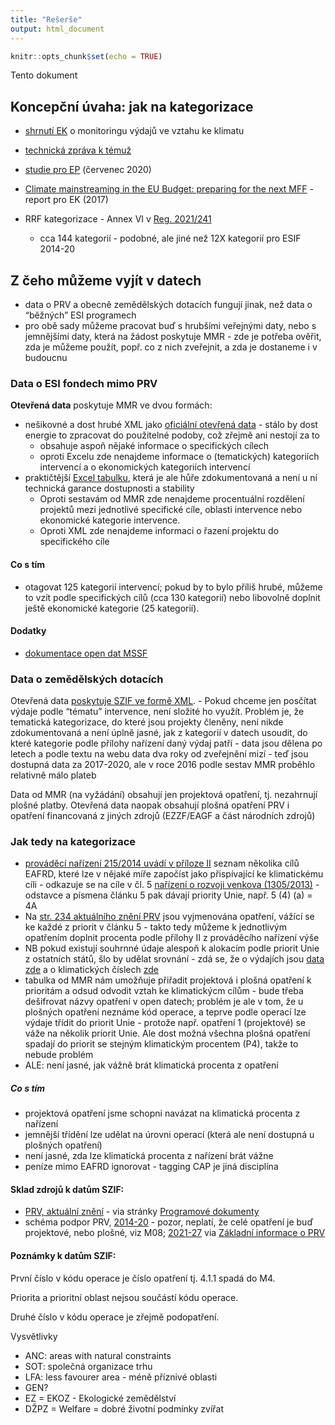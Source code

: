 ```yaml
---
title: "Rešerše"
output: html_document
---
```


```r
knitr::opts_chunk$set(echo = TRUE)
```

Tento dokument

## Koncepční úvaha: jak na kategorizace

- [shrnutí EK](https://ec.europa.eu/clima/sites/clima/files/docs/tracking_climate_expenditure_en.pdf) o monitoringu výdajů ve vztahu ke klimatu
- [technická zpráva k témuž](https://ec.europa.eu/info/sites/default/files/business_economy_euro/banking_and_finance/documents/200309-sustainable-finance-teg-final-report-taxonomy-annexes_en.pdf)
- [studie pro EP](https://www.europarl.europa.eu/RegData/etudes/STUD/2020/654166/IPOL_STU(2020)654166_EN.pdf) (červenec 2020)
- [Climate mainstreaming in the EU Budget: preparing for the next MFF](http://trinomics.eu/wp-content/uploads/2018/07/Climate-mainstreaming-in-the-EU-Budget-preparing-for-the-next-MFF.pdf) - report pro EK (2017)

- RRF kategorizace - Annex VI v [Reg. 2021/241](https://eur-lex.europa.eu/legal-content/EN/TXT/HTML/?uri=CELEX:32021R0241&from=EN#d1e32-63-1)
  - cca 144 kategorií - podobné, ale jiné než 12X kategorií pro ESIF 2014-20


## Z čeho můžeme vyjít v datech

- data o PRV a obecně zemědělských dotacích fungují jinak, než data o "běžných" ESI programech
- pro obě sady můžeme pracovat buď s hrubšími veřejnými daty, nebo s jemnějšími daty, která na žádost poskytuje MMR - zde je potřeba ověřit, zda je můžeme použít, popř. co z nich zveřejnit, a zda je dostaneme i v budoucnu

### Data o ESI fondech mimo PRV

**Otevřená data** poskytuje MMR ve dvou formách:

- nešikovné a dost hrubé XML jako [oficiální otevřená data](http://data.mmr.cz/organization/54b77179-1047-4548-8037-9128009ee11e?tags=esif) - stálo by dost energie to zpracovat do použitelné podoby, což zřejmě ani nestojí za to
  - obsahuje aspoň nějaké informace o specifických cílech
  - oproti Excelu zde nenajdeme informace o (tematických) kategoriích intervencí a o ekonomických kategoriích intervencí
- praktičtější [Excel tabulku](https://dotaceeu.cz/cs/statistiky-a-analyzy/seznamy-prijemcu), která je ale hůře zdokumentovaná a není u ní technická garance dostupnosti a stability
  - Oproti sestavám od MMR zde nenajdeme procentuální rozdělení projektů mezi jednotlivé specifické cíle, oblasti intervence nebo ekonomické kategorie intervence.
  - Oproti XML zde nenajdeme informaci o řazení projektu do specifického cíle
  
#### Co s tím

- otagovat 125 kategorií intervencí; pokud by to bylo příliš hrubé, můžeme to vzít podle specifických cílů (cca 130 kategorií) nebo libovolně doplnit ještě ekonomické kategorie (25 kategorií).

#### Dodatky

- [dokumentace open dat MSSF](https://drive.google.com/file/d/1ayZ9DK0K5Yt91Z1YYE1q_T2mzKDD1_PK/view)

### Data o zemědělských dotacích

Otevřená data [poskytuje SZIF ve formě XML](https://www.szif.cz/cs/seznam-prijemcu-dotaci?setCookie=true#). 
  - Pokud chceme jen posčítat výdaje podle "tématu" intervence, není složité ho využít. Problém je, že tematická kategorizace, do které jsou projekty členěny, není nikde zdokumentovaná a není úplně jasné, jak z kategorií v datech usoudit, do které kategorie podle přílohy nařízení daný výdaj patří
  - data jsou dělena po letech a podle textu na webu data dva roky od zveřejnění mizí - teď jsou dostupná data za 2017-2020, ale v roce 2016 podle sestav MMR proběhlo relativně málo plateb
 
Data od MMR (na vyžádání) obsahují jen projektová opatření, tj. nezahrnují plošné platby. Otevřená data naopak obsahují plošná opatření PRV i opatření financovaná z jiných zdrojů (EZZF/EAGF a část národních zdrojů)

### Jak tedy na kategorizace

- [prováděcí nařízení 215/2014 uvádí v příloze II](https://eur-lex.europa.eu/legal-content/EN/TXT/HTML/?uri=CELEX:32014R0215&from=EN#d1e32-81-1) seznam několika cílů EAFRD, které lze v nějaké míře započíst jako přispívající ke klimatickému cíli - odkazuje se na cíle v čl. 5 [nařízení o rozvoji venkova (1305/2013)](https://eur-lex.europa.eu/legal-content/EN/TXT/HTML/?uri=CELEX:32013R1305&from=EN#d1363e32-535-1) - odstavce a písmena článku 5 pak dávají priority Unie, např. 5 (4) (a) = 4A
- Na [str. 234 aktuálního znění PRV](https://www.szif.cz/cs/CmDocument?rid=%2Fapa_anon%2Fcs%2Fdokumenty_ke_stazeni%2Fprv2014%2Fzakladni_informace%2Fprog_dokumenty%2F1625641021462%2F1625641087281.pdf#page=234) jsou vyjmenována opatření, vážící se ke každé z priorit v článku 5 - takto tedy můžeme k jednotlivým opatřením doplnit procenta podle přílohy II z prováděcího nařízení výše
- NB pokud existují souhrnné údaje alespoň k alokacím podle priorit Unie z ostatních států, šlo by udělat srovnání - zdá se, že o výdajích jsou [data zde](https://data.europa.eu/euodp/en/data/dataset/common-agricultural-policy-indicators-financing-the-cap) a o klimatických číslech [zde](https://data.europa.eu/euodp/en/data/dataset/common-agricultural-policy-indicators-climate-change-and-air-quality/)
- tabulka od MMR nám umožňuje přiřadit projektová i plošná opatření k prioritám a odsud odvodit vztah ke klimatickýcm cílům - bude třeba dešifrovat názvy opatření v open datech; problém je ale v tom, že u plošných opatření neznáme kód operace, a teprve podle operací lze výdaje třídit do priorit Unie - protože např. opatření 1 (projektové) se váže na několik priorit Unie. Ale dost možná všechna plošná opatření spadají do priorit se stejným klimatickým procentem (P4), takže to nebude problém
- ALE: není jasné, jak vážně brát klimatická procenta z opatření

##### Co s tím

- projektová opatření jsme schopni navázat na klimatická procenta z nařízení
- jemnější třídění lze udělat na úrovni operací (která ale není dostupná u plošných opatření)
- není jasné, zda lze klimatická procenta z nařízení brát vážne
- peníze mimo EAFRD ignorovat - tagging CAP je jiná disciplína

#### Sklad zdrojů k datům SZIF:

- [PRV, aktuální znění](http://eagri.cz/public/web/file/680981/Program_rozvoje_venkova___schvalene_zneni.pdf) - via stránky [Programové dokumenty](http://eagri.cz/public/web/mze/dotace/program-rozvoje-venkova-na-obdobi-2014/zakladni-informace/programove-dokumenty/)
- schéma podpor PRV, [2014-20](https://www.szif.cz/cs/CmDocument?rid=%2Fapa_anon%2Fcs%2Fdokumenty_ke_stazeni%2Fprv2014%2Fzakladni_informace%2F1436519577270.pdf) - pozor, neplatí, že celé opatření je buď projektové, nebo plošné, viz M08; [2021-27](http://eagri.cz/public/web/file/668822/Schema_podpor_PRV_od_2020___2.cast___projektova_opatreni.pdf) via [Základní informace o PRV](https://www.szif.cz/cs/prv2014-zakladni_informace)

#### Poznámky k datům SZIF:

První číslo v kódu operace je číslo opatření tj. 4.1.1 spadá do M4.

Priorita a prioritní oblast nejsou součástí kódu operace.

Druhé číslo v kódu operace je zřejmě podopatření.

Vysvětlivky

- ANC: areas with natural constraints
- SOT: společná organizace trhu
- LFA: less favourer area - méně příznivé oblasti
- GEN?
- EZ = EKOZ - Ekologické zemědělství
- DŽPZ = Welfare = dobré životní podmínky zvířat
